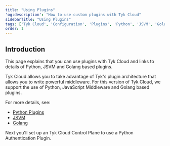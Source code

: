 ```yaml
---
title: "Using Plugins"
'og:description': "How to use custom plugins with Tyk Cloud"
sidebarTitle: "Using Plugins"
tags: ['Tyk Cloud', 'Configuration', 'Plugins', 'Python', 'JSVM', 'Golang']
order: 1
---
```


## Introduction

This page explains that you can use plugins with Tyk Cloud and links to details of Python, JSVM and Golang based plugins.

Tyk Cloud allows you to take advantage of Tyk's plugin architecture that allows you to write powerful middleware. For this version of Tyk Cloud, we support the use of Python, JavaScript Middleware and Golang based plugins.

For more details, see: 
* [Python Plugins](/5.5/plugins/supported-languages/rich-plugins/python/python)
* [JSVM](/5.5/plugins/supported-languages/javascript-middleware)
* [Golang](/5.5/plugins/supported-languages/golang)

Next you'll set up an Tyk Cloud Control Plane to use a Python Authentication Plugin.